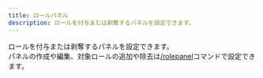 ```yaml
---
title: ロールパネル
description: ロールを付与または剥奪するパネルを設定できます。
---
```


ロールを付与または剥奪するパネルを設定できます。  
パネルの作成や編集、対象ロールの追加や除去は[/rolepanel](../commands/rolepanel.mdx)コマンドで設定できます。
